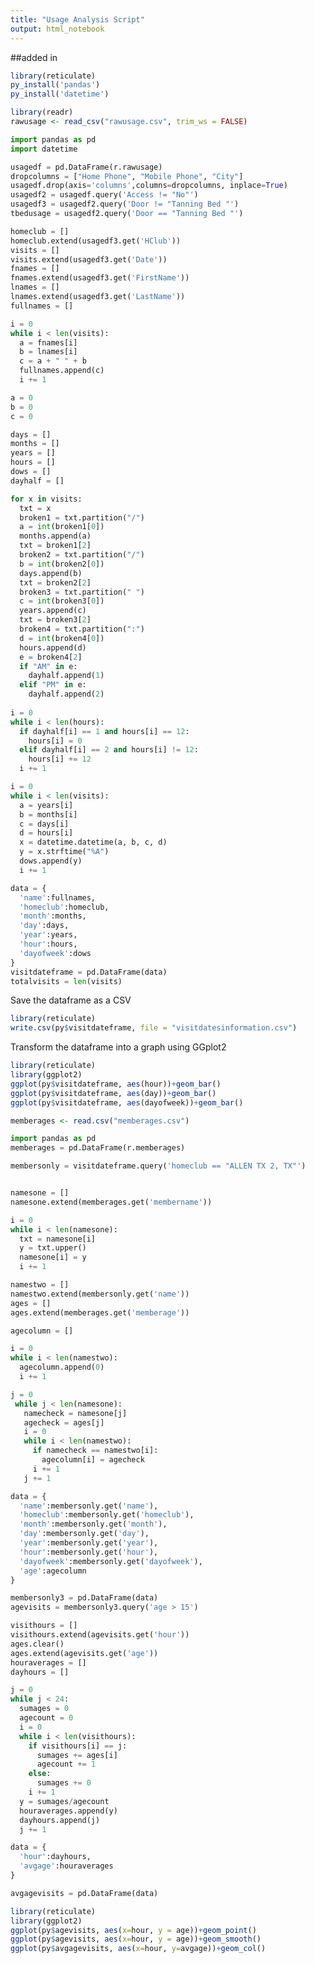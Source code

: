```yaml
---
title: "Usage Analysis Script"
output: html_notebook
---
```


##added in 

```r
library(reticulate)
py_install('pandas')
py_install('datetime')
```

```r
library(readr)
rawusage <- read_csv("rawusage.csv", trim_ws = FALSE)

```

```python
import pandas as pd
import datetime

usagedf = pd.DataFrame(r.rawusage)
dropcolumns = ["Home Phone", "Mobile Phone", "City"]
usagedf.drop(axis='columns',columns=dropcolumns, inplace=True)
usagedf2 = usagedf.query('Access != "No"')
usagedf3 = usagedf2.query('Door != "Tanning Bed "')
tbedusage = usagedf2.query('Door == "Tanning Bed "')

homeclub = []
homeclub.extend(usagedf3.get('HClub'))
visits = []
visits.extend(usagedf3.get('Date'))
fnames = []
fnames.extend(usagedf3.get('FirstName'))
lnames = []
lnames.extend(usagedf3.get('LastName'))
fullnames = []

i = 0
while i < len(visits):
  a = fnames[i]
  b = lnames[i]
  c = a + " " + b
  fullnames.append(c)
  i += 1

a = 0
b = 0
c = 0

days = []
months = []
years = []
hours = []
dows = []
dayhalf = []

for x in visits:
  txt = x
  broken1 = txt.partition("/")
  a = int(broken1[0])
  months.append(a)
  txt = broken1[2]
  broken2 = txt.partition("/")
  b = int(broken2[0])
  days.append(b)
  txt = broken2[2]
  broken3 = txt.partition(" ")
  c = int(broken3[0])
  years.append(c)
  txt = broken3[2]
  broken4 = txt.partition(":")
  d = int(broken4[0])
  hours.append(d)
  e = broken4[2]
  if "AM" in e:
    dayhalf.append(1)
  elif "PM" in e:
    dayhalf.append(2)
  
i = 0
while i < len(hours):
  if dayhalf[i] == 1 and hours[i] == 12:
    hours[i] = 0
  elif dayhalf[i] == 2 and hours[i] != 12:
    hours[i] += 12
  i += 1

i = 0
while i < len(visits):
  a = years[i]
  b = months[i]
  c = days[i]
  d = hours[i]
  x = datetime.datetime(a, b, c, d)
  y = x.strftime("%A")
  dows.append(y)
  i += 1

data = {
  'name':fullnames,
  'homeclub':homeclub,
  'month':months,
  'day':days,
  'year':years,
  'hour':hours,
  'dayofweek':dows
}
visitdateframe = pd.DataFrame(data)
totalvisits = len(visits)

```
Save the dataframe as a CSV
```r
library(reticulate)
write.csv(py$visitdateframe, file = "visitdatesinformation.csv")
```
Transform the dataframe into a graph using GGplot2
```r
library(reticulate)
library(ggplot2)
ggplot(py$visitdateframe, aes(hour))+geom_bar()
ggplot(py$visitdateframe, aes(day))+geom_bar()
ggplot(py$visitdateframe, aes(dayofweek))+geom_bar()
```
```r
memberages <- read.csv("memberages.csv")
```


```python
import pandas as pd
memberages = pd.DataFrame(r.memberages)

membersonly = visitdateframe.query('homeclub == "ALLEN TX 2, TX"')


namesone = []
namesone.extend(memberages.get('membername'))

i = 0
while i < len(namesone):
  txt = namesone[i]
  y = txt.upper()
  namesone[i] = y
  i += 1

namestwo = []
namestwo.extend(membersonly.get('name'))
ages = []
ages.extend(memberages.get('memberage'))

agecolumn = []

i = 0
while i < len(namestwo):
  agecolumn.append(0)
  i += 1

j = 0
 while j < len(namesone):
   namecheck = namesone[j]
   agecheck = ages[j]
   i = 0
   while i < len(namestwo):
     if namecheck == namestwo[i]:
       agecolumn[i] = agecheck
     i += 1
   j += 1

data = {
  'name':membersonly.get('name'),
  'homeclub':membersonly.get('homeclub'),
  'month':membersonly.get('month'),
  'day':membersonly.get('day'),
  'year':membersonly.get('year'),
  'hour':membersonly.get('hour'),
  'dayofweek':membersonly.get('dayofweek'),
  'age':agecolumn
}

membersonly3 = pd.DataFrame(data)
agevisits = membersonly3.query('age > 15')

visithours = []
visithours.extend(agevisits.get('hour'))
ages.clear()
ages.extend(agevisits.get('age'))
houraverages = []
dayhours = []

j = 0
while j < 24:
  sumages = 0
  agecount = 0
  i = 0
  while i < len(visithours):
    if visithours[i] == j:
      sumages += ages[i]
      agecount += 1
    else:
      sumages += 0
    i += 1
  y = sumages/agecount
  houraverages.append(y)
  dayhours.append(j)
  j += 1

data = {
  'hour':dayhours,
  'avgage':houraverages
}

avgagevisits = pd.DataFrame(data)

```

```r
library(reticulate)
library(ggplot2)
ggplot(py$agevisits, aes(x=hour, y = age))+geom_point()
ggplot(py$agevisits, aes(x=hour, y = age))+geom_smooth()
ggplot(py$avgagevisits, aes(x=hour, y=avgage))+geom_col()


```

